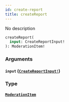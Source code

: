 ```yaml
---
id: create-report
title: createReport
---
```


No description

```graphql
createReport(
  input: CreateReportInput!
): ModerationItem!

```

### Arguments

#### `input` ([`CreateReportInput!`](/graphql/inputs/create-report-input))

### Type

#### [`ModerationItem`](/graphql/objects/moderation-item)
